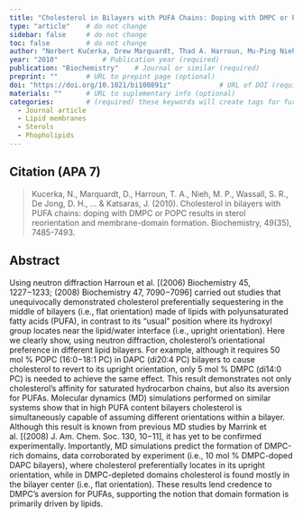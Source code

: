 ```yaml
---
title: "Cholesterol in Bilayers with PUFA Chains: Doping with DMPC or POPC Results in Sterol Reorientation and Membrane-Domain Formation"          # Paper title (required)
type: "article"    # do not change
sidebar: false     # do not change
toc: false         # do not change
author: "Norbert Kučerka, Drew Marquardt, Thad A. Harroun, Mu-Ping Nieh, Stephen R. Wassall, Djurre H. de Jong, Lars V. Schäfer, Siewert J. Marrink, and John Katsaras"         # Paper authors (required)
year: "2010"           # Publication year (required)
publication: "Biochemistry"    # Journal or similar (required)
preprint: ""       # URL to prepint page (optional)  
doi: "https://doi.org/10.1021/bi100891z"            # URL of DOI (required)  
materials: ""      # URL to suplementary info (optional)
categories:        # (required) these keywords will create tags for further filtering. 
  - Journal article
  - Lipid membranes
  - Sterols
  - Phopholipids
---
```


<!-- 
The info below is just an example. 

Both fields are required and they have to be replaced with the respective info for each paper. 

Please notice the `> ` symbol before the citation, it gives it additional styling.  
-->

## Citation (APA 7)      

> Kucerka, N., Marquardt, D., Harroun, T. A., Nieh, M. P., Wassall, S. R., De Jong, D. H., ... & Katsaras, J. (2010). Cholesterol in bilayers with PUFA chains: doping with DMPC or POPC results in sterol reorientation and membrane-domain formation. Biochemistry, 49(35), 7485-7493.

## Abstract

Using neutron diffraction Harroun et al. [(2006) Biochemistry 45, 1227−1233; (2008) Biochemistry 47, 7090−7096] carried out studies that unequivocally demonstrated cholesterol preferentially sequestering in the middle of bilayers (i.e., flat orientation) made of lipids with polyunsaturated fatty acids (PUFA), in contrast to its “usual” position where its hydroxyl group locates near the lipid/water interface (i.e., upright orientation). Here we clearly show, using neutron diffraction, cholesterol’s orientational preference in different lipid bilayers. For example, although it requires 50 mol % POPC (16:0−18:1 PC) in DAPC (di20:4 PC) bilayers to cause cholesterol to revert to its upright orientation, only 5 mol % DMPC (di14:0 PC) is needed to achieve the same effect. This result demonstrates not only cholesterol’s affinity for saturated hydrocarbon chains, but also its aversion for PUFAs. Molecular dynamics (MD) simulations performed on similar systems show that in high PUFA content bilayers cholesterol is simultaneously capable of assuming different orientations within a bilayer. Although this result is known from previous MD studies by Marrink et al. [(2008) J. Am. Chem. Soc. 130, 10−11], it has yet to be confirmed experimentally. Importantly, MD simulations predict the formation of DMPC-rich domains, data corroborated by experiment (i.e., 10 mol % DMPC-doped DAPC bilayers), where cholesterol preferentially locates in its upright orientation, while in DMPC-depleted domains cholesterol is found mostly in the bilayer center (i.e., flat orientation). These results lend credence to DMPC’s aversion for PUFAs, supporting the notion that domain formation is primarily driven by lipids.
